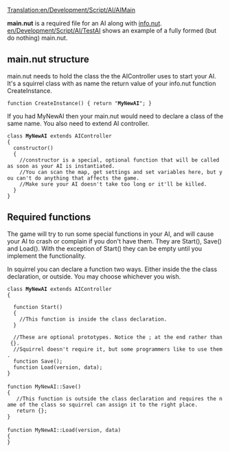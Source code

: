 [[Translation:en/Development/Script/AI/AIMain]]


{{en/NoAI}}

'''main.nut''' is a required file for an AI along with [[en/Development/Script/AI/AIInfo|info.nut]]. [[en/Development/Script/AI/TestAI]] shows an example of a fully formed (but do nothing) main.nut.

==main.nut structure==
main.nut needs to hold the class the the AIController uses to start your AI. It's a squirrel class with as name the return value of your info.nut function CreateInstance.

 function CreateInstance() { return "'''MyNewAI'''"; }


If you had MyNewAI then your main.nut would need to declare a class of the same name. You also need to extend AI controller.

 class '''MyNewAI''' extends AIController
 { 
   constructor()
   {
     //constructor is a special, optional function that will be called as soon as your AI is instantiated.
     //You can scan the map, get settings and set variables here, but you can't do anything that affects the game.
     //Make sure your AI doesn't take too long or it'll be killed.
   }
 }

==Required functions==
The game will try to run some special functions in your AI, and will cause your AI to crash or complain if you don't have them. They are Start(), Save() and Load(). With the exception of Start() they can be empty until you implement the functionality.

In squirrel you can declare a function two ways. Either inside the the class declaration, or outside. You may choose whichever you wish.

 class '''MyNewAI''' extends AIController
 {
   
   function Start()
   {
     //This function is inside the class declaration.
   }
    
   //These are optional prototypes. Notice the ; at the end rather than {}.
   //Squirrel doesn't require it, but some programmers like to use them.
   function Save();
   function Load(version, data);
 }
 
 function MyNewAI::Save()
 {
    //This function is outside the class declaration and requires the name of the class so squirrel can assign it to the right place.
    return {};
 }
 
 function MyNewAI::Load(version, data)
 {
 }